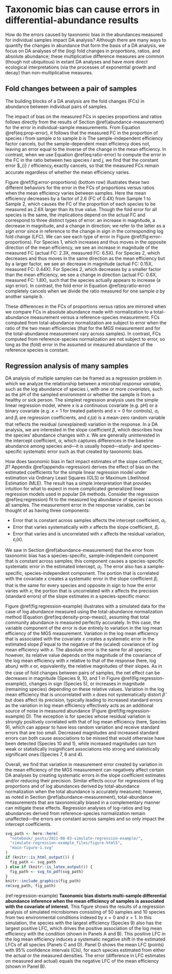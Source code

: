 # Taxonomic bias can cause errors in differential-abundance results {#differential-abundance}

How do the errors caused by taxonomic bias in the abundances measured for individual samples impact DA analysis?
<!-- the changes in abundance that we estimate between samples or different host and environmental conditions? -->
Although there are many ways to quantify the changes in abundance that form the basis of a DA analysis, we focus on DA analyses of the (log) fold changes in proportions, ratios, and absolute abundance; these multiplicative difference measures are common (though not ubiquitous) in extant DA analyses and have more direct ecological interpretations (via the processes of exponential growth and decay) than non-multiplicative measures.

## Fold changes between a pair of samples

The building blocks of a DA analysis are the fold changes (FCs) in abundance between individual pairs of samples.

<!-- P: Proportions and ratios -->
The impact of bias on the measured FCs in species proportions and ratios follows directly from the results of Section \@ref(abundance-measurement) for the error in individual-sample measurements.
From Equation \@ref(eq:prop-error), it follows that the measured FC in the proportion of species $i$ from sample $a$ to sample $b$ is
\begin{align}
  (\#eq:prop-fc-error)
% \tag*{Fold change in proportion}
\underbrace{\frac{\widehat{\text{prop}}_{i}(b)}{\widehat{\text{prop}}_{i}(a)}} _\text{measured FC}
  &= \frac
    {\text{prop}_{i}(b) \cdot \cancel{\text{efficiency}_{i}} / {\text{efficiency}_S(b)}}
    {\text{prop}_{i}(a) \cdot \cancel{\text{efficiency}_{i}} / {\text{efficiency}_S(a)}}
\\[0.5ex]
  &=
  \underbrace{\frac{\text{prop}_{i}(b)}{\text{prop}_{i}(a)}}_\text{actual FC}
  \cdot
  \underbrace{\left[\frac{\text{efficiency}_S(b)}{\text{efficiency}_S(a)}\right]^{-1}}_\text{fold error}
  .
\end{align}
The sample-independent efficiency factor cancels, but the sample-dependent mean efficiency does not, leaving an error equal to the inverse of the change in the mean efficiency.
In contrast, when we use Equation \@ref(eq:ratio-error) to compute the error in the FC in the ratio between two species $i$ and $j$, we find that the constant error $\text{efficiency}_{i} / $\text{efficiency}_{j}$ exactly cancels, so that the measured FCs remain accurate regardless of whether the mean efficiency varies.

Figure \@ref(fig:error-proportions) (bottom row) illustrates these two different behaviors for the error in the FCs of proportions versus ratios when the mean efficiency varies between samples.
Here the mean efficiency decreases by a factor of 2.6 (FC of 0.4X) from Sample 1 to Sample 2, which causes the FC of the proportion of each species to be measured as 2.6X larger than its true value.
Though the fold error for all species is the same, the implications depend on the actual FC and correspond to three distinct types of error: an increase in magnitude, a decrease in magnitude, and a change in direction; we refer to the latter as a _sign error_ since in reference to the change in sign in the corresponding log fold change (LFC).
We can see each type of error in Figure \@ref(fig:error-proportions).
For Species 1, which increases and thus moves in the opposite direction of the mean efficiency, we see an increase in magnitude of the measured FC (actual FC: 2.3X, measured FC: 6.5X).
For Species 2, which decreases and thus moves in the same direction as the mean efficiency but by a larger factor, we see an decrease in magnitude (actual FC: 0.15X, measured FC: 0.44X).
For Species 2, which decreases by a smaller factor than the mean efficiency, we see a change in direction (actual FC: 0.6X, measured FC: 1.8X), such that the species actually appears to increase (a sign error).
In contrast, the fold error in Equation \@ref(eq:ratio-error) completely cancels when we divide the ratio measured for one sample $a$ by another sample $b$.
<!-- **TODO: Note that errors can still arise for higher-level taxa due to variation in efficiency within the taxon.** -->

These differences in the FCs of proportions versus ratios are mirrored when we compare FCs in absolute abundance made with normalization to a total-abundance measurement versus a reference-species measurement.
FCs computed from total-abundance normalization are subject to error when the ratio of the two mean efficiencies (that for the MGS measurement and for the total-abundance measurement vary across samples).
In contrast, FCs computed from reference-species normalization are not subject to error, so long as the (fold) error in the assumed or measured abundance of the reference species is constant.

## Regression analysis of many samples

<!-- TODO: Write a transition. -->
<!-- TODO: consider doing log proportion for simplicity, and using the vaginal mb example for the figure -->

DA analysis of multiple samples can be framed as a regression problem in which we analyze the relationship between a microbial _response variable_, such as the log abundance of species $i$, with one or more _covariates_, such as the pH of the sampled environment or whether the sample is from a healthy or sick person.
The simplest regression analysis uses the simple linear regression model,
\begin{align}
  (\#eq:regression)
  \log \widehat{\text{abun}}_i(a) = \alpha_i + \beta_i x(a) + \varepsilon_i(a),
\end{align}
where $x$ is a continuous covariate (e.g. pH) or a binary covariate (e.g. $x=1$ for treated patients and $x=0$ for controls), $\alpha_i$ and $\beta_i$ are regression coefficients, and $\varepsilon_i(a)$ is a mean-zero random variable that reflects the residual (unexplained) variation in the response.
In a DA analysis, we are interested in the slope coefficient $\beta$, which describes how the species' abundance changes with $x$.
We are generally uninterested in the intercept coefficient, $\alpha$, which captures differences in the baseline abundance among species and---it is usually hoped---study- and species-specific systematic error such as that created by taxonomic bias.

How does taxonomic bias in fact impact estimates of the slope coefficient, $\beta$?
Appendix \@ref(appendix-regression) derives the effect of bias on the estimated coefficients for the simple linear regression model under estimation via Ordinary Least Squares (OLS) or Maximum Likelihood Estimation (MLE).
The result has a simple interpretation that provides intuition for what to expect in more complicated generalized linear regression models used in popular DA methods. 
Consider the regression \@ref(eq:regression) fit to the measured log abundance of species $i$ across all samples.
The measurement error in the response variable,
\begin{align}
  \text{error}_{i}(a) \equiv 
  \log \widehat{\text{abun}}_i(a) - \log \text{abun}_i(a)
  = \log \frac{\widehat{\text{abun}}_i(a)}{\text{abun}_i(a)},
\end{align}
can be thought of as having three components:

- Error that is constant across samples affects the intercept coefficient, $\alpha_i$.
- Error that varies systematically with $x$ affects the slope coefficient, $\beta_i$.
- Error that varies and is uncorrelated with $x$ affects the residual variation, $\varepsilon_{i}(s)$.

We saw in Section \@ref(abundance-measurement) that the error from taxonomic bias has a species-specific, sample-independent component that is constant across samples; this component causes a species-specific systematic error in the estimated intercept, $\alpha_{i}$.
The error also has a sample-specific, species-independent component. 
The portion that is correlated with the covariate $x$ creates a systematic error in the slope coefficient $\beta_{i}$ that is the same for every species and opposite in sign to how the error varies with $x$;
the portion that is uncorrelated with $x$ affects the precision (standard errors) of the slope estimates in a species-specific manor.

<!-- The variation in measurement error created by the log mean efficiency impacts the point estimate and precision of the regression coefficient $\beta$. -->

Figure \@ref(fig:regression-example) illustrates with a simulated data for the case of log abundance measured using the total-abundance normalization method (Equation \@ref(eq:density-prop-meas)), assuming that total community abundance is measured perfectly accurately.
In this case, the variable component of the error is due entirely to variation in the log mean efficiency of the MGS measurement.
Variation in the log mean efficiency that is associated with the covariate $x$ creates a systematic error in the estimated slope $\hat \beta$ equal to the negative of the (scaled) covariance of log mean efficiency with $x$.
The absolute error is the same for all species; however, its relative value depends on the magnitude of the covariance of the log mean efficiency with $x$ relative to that of the response (here, $\log \text{abun}_{i}$) with $x$ or, equivalently, the relative magnitudes of their slopes.
As in the case of fold changes between pairs of samples, the net effect can be decreases in magnitude (Species 9, 10, and 1 in Figure \@ref(fig:regression-example)), changes in sign (Species 5), or increases in magnitude (remaining species) depending on these relative values.
Variation in the log mean efficiency that is uncorrelated with $x$ does not systematically distort $\hat \beta$ but does affect its precision, typically leading to increased standard errors as the variation in log mean efficiency effectively acts as an additional source of noise in measured abundance (Figure \@ref(fig:regression-example) D).
The exception is for species whose residual variation is strongly positively correlated with that of log mean efficiency (here, Species 9), which can appear to have less random variation and receive standard errors that are too small.
Decreased magnitudes and increased standard errors can both cause associations to be missed that would otherwise have been detected (Species 10 and 1), while increased magnitudes can turn weak or statistically insignificant associations into strong and statistically significant ones (Species 7, 6 and 4).

Overall, we find that variation in measurement error created by variation in the mean efficiency of the MGS measurement can negatively affect certain DA analyses by creating systematic errors in the slope coefficient estimates and/or reducing their precision.
Similar effects occur for regressions of log proportions and of log abundances derived by total-abundance normalization when the total abundance is accurately measured; however, as noted in Section \@ref(abundance-measurement), total-abundance measurements that are taxonomically biased in a complementary manner can mitigate these effects.
Regression analyses of log-ratios and log abundances derived from reference-species normalization remain unaffected---the errors are constant across samples and so only impact the intercept coefficients.

<!-- Similar results apply to microbiome regression tools (such as corncob; @martin2020mode) that perform regression on the logit (instead of log) proportion of a species;  -->
<!-- however, the mean efficiency of the entire sample must instead be replaced with the mean efficiency among all species excluding the focal species, which causes the absolute error in regression coefficients to vary somewhat across species. -->

<!-- Figure: Regression example -->

```r
svg_path <- here::here(
  "notebook/_posts/2021-08-03-simulate-regression-example/",
  "simulate-regression-example_files/figure-html5",
  "main-figure-1.svg"
)
if (knitr::is_html_output()) {
  fig_path <- svg_path
} else if (knitr::is_latex_output()) {
  fig_path <- svg_to_pdf(svg_path)
}
knitr::include_graphics(fig_path)
rm(svg_path, fig_path)
```

(ref:regression-example) **Taxonomic bias distorts multi-sample differential abundance inference when the mean efficiency of samples is associated with the covariate of interest.** This figure shows the results of a regression analysis of simulated microbiomes consisting of 50 samples and 10 species from two environmental conditions indexed by $x=0$ and $x=1$. In this simulation, the species with the largest efficiency (Species 9) also has the largest positive LFC, which drives the positive association of the log mean efficiency with the condition (shown in Panels A and B). This positive LFC in the log mean efficiency induces a systematic negative shift in the estimated LFCs of all species (Panels C and D). Panel D shows the mean LFC (points) with 95% confidence intervals (CIs), for each species estimated from either the actual or the measured densities. The error (difference in LFC estimates on measured and actual) equals the negative LFC of the mean efficiency (shown in Panel B).

<!-- end Figure -->
